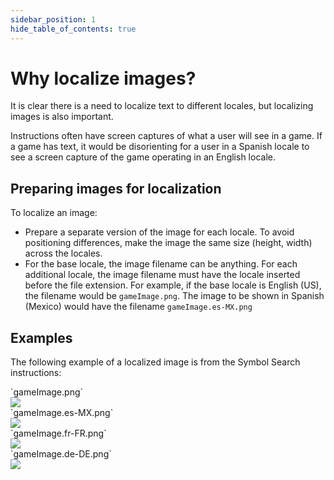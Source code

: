 ```yaml
---
sidebar_position: 1
hide_table_of_contents: true
---
```



# Why localize images?

It is clear there is a need to localize text to different locales, but localizing images is also important.

Instructions often have screen captures of what a user will see in a game. If a game has text, it would be disorienting for a user in a Spanish locale to see a screen capture of the game operating in an English locale.

## Preparing images for localization

To localize an image:

- Prepare a separate version of the image for each locale. To avoid positioning differences, make the image the same size (height, width) across the locales. 
- For the base locale, the image filename can be anything. For each additional locale, the image filename must have the locale inserted before the file extension. For example, if the base locale is English (US), the filename would be `gameImage.png`. The image to be shown in Spanish (Mexico) would have the filename `gameImage.es-MX.png`

## Examples

The following example of a localized image is from the Symbol Search instructions:


<div style={{ display: 'grid', gridTemplateColumns: 'repeat(4, 1fr)', gap: '10px' }}>
  <div style={{ gridArea: '1 / 1 / 2 / 2', textAlign: 'left' }}>`gameImage.png`</div>
  <div style={{ gridArea: '2 / 1 / 3 / 2' }}><img src={baseLocaleImage} style={{ width: 200 }} /></div>
  <div style={{ gridArea: '1 / 2 / 2 / 3', textAlign: 'left' }}>`gameImage.es-MX.png`</div>
  <div style={{ gridArea: '2 / 2 / 3 / 3' }}><img src={esMxImage} style={{ width: 200 }} /></div>
  <div style={{ gridArea: '1 / 3 / 2 / 4', textAlign: 'left' }}>`gameImage.fr-FR.png`</div>
  <div style={{ gridArea: '2 / 3 / 3 / 4' }}><img src={frFRImage} style={{ width: 200 }} /></div>
  <div style={{ gridArea: '1 / 4 / 2 / 5', textAlign: 'left' }}>`gameImage.de-DE.png`</div>
  <div style={{ gridArea: '2 / 4 / 3 / 5' }}><img src={deDEImage} style={{ width: 200 }} /></div>
</div>


